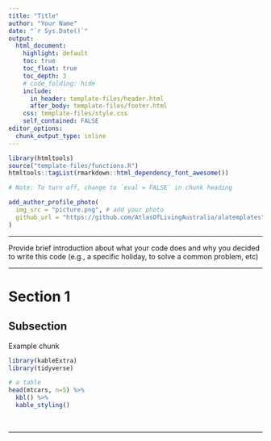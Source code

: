 ```yaml
---
title: "Title"
author: "Your Name"
date: "`r Sys.Date()`"
output:
  html_document:
    highlight: default
    toc: true
    toc_float: true
    toc_depth: 3
    # code_folding: hide
    include:
      in_header: template-files/header.html
      after_body: template-files/footer.html
    css: template-files/style.css
    self_contained: FALSE
editor_options: 
  chunk_output_type: inline
---
```


```r
library(htmltools)
source("template-files/functions.R")
htmltools::tagList(rmarkdown::html_dependency_font_awesome())
```



<!-- Picture & Github link in upper right corner -->

```r
# Note: To turn off, change to `eval = FALSE` in chunk heading

add_author_profile_photo(
  img_src = "picture.png", # add your photo
  github_url = "https://github.com/AtlasOfLivingAustralia/alatemplates" # add your github account url
)
```



------------------------------------------------------------------------------

Provide brief introduction about what your code does and why you decided to write this code (e.g., a specific holiday, to solve a common problem, etc)

------------------------------------------------------------------------------

# Section 1

## Subsection

Example chunk

```r
library(kableExtra)
library(tidyverse)

# a table
head(mtcars, n=5) %>%
  kbl() %>%
  kable_styling()
```

<br>

------------------------------------------------------------------------------
